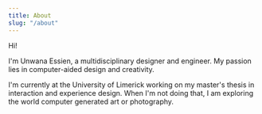 ```yaml
---
title: About
slug: "/about"
---
```


Hi!

I'm Unwana Essien, a multidisciplinary designer and engineer. My passion lies in computer-aided design and creativity. 

I'm currently at the University of Limerick working on my master's thesis in interaction and experience design. When I'm not doing that, I am exploring the world computer generated art or photography.


